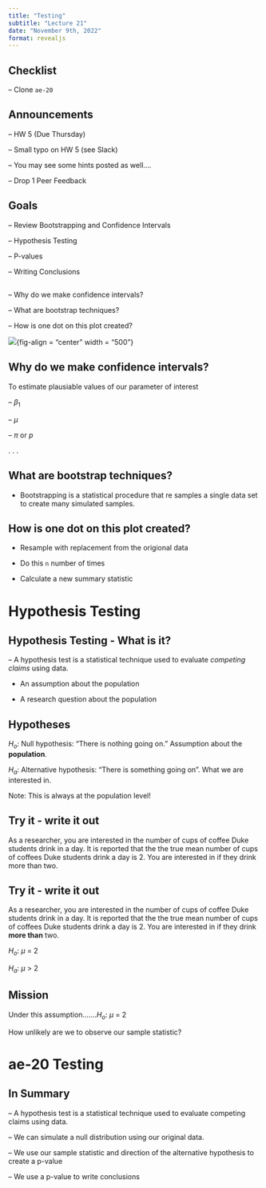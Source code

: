```yaml
---
title: "Testing"
subtitle: "Lecture 21"
date: "November 9th, 2022"
format: revealjs
---
```


## Checklist

-- Clone `ae-20`


## Announcements

-- HW 5 (Due Thursday)

-- Small typo on HW 5 (see Slack)

-- You may see some hints posted as well....

-- Drop 1 Peer Feedback 


## Goals

-- Review Bootstrapping and Confidence Intervals 

-- Hypothesis Testing 

-- P-values

-- Writing Conclusions 


## 

-- Why do we make confidence intervals? 

-- What are bootstrap techniques? 

-- How is one dot on this plot created? 

![](images/bootstrap.png){fig-align = "center" width = "500"}

## Why do we make confidence intervals? 

To estimate plausiable values of our parameter of interest

-- $\beta_1$

-- $\mu$

-- $\pi$ or *p*

.
.
.

## What are bootstrap techniques?

- Bootstrapping is a statistical procedure that re samples a single data set to create many simulated samples.


## How is one dot on this plot created? 

- Resample with replacement from the origional data

- Do this `n` number of times 

- Calculate a new summary statistic 

# Hypothesis Testing 

## Hypothesis Testing - What is it?

-- A hypothesis test is a statistical technique used to evaluate *competing claims* using data.

- An assumption about the population 

- A research question about the population 

## Hypotheses 

$H_o$: Null hypothesis: "There is nothing going on." Assumption about the **population**.


$H_a$: Alternative hypothesis: "There is something going on". What we are interested in.

Note: This is always at the population level!

## Try it - write it out 

As a researcher, you are interested in the number of cups of coffee Duke students drink in a day. It is reported that the the true mean number of cups of coffees Duke students drink a day is 2. You are interested in if they drink more than two. 

## Try it - write it out 

As a researcher, you are interested in the number of cups of coffee Duke students drink in a day. It is reported that the the true mean number of cups of coffees Duke students drink a day is 2. You are interested in if they drink **more than** two. 

$H_o$: $\mu$ = 2

$H_a$: $\mu$ > 2

## Mission 

Under this assumption.......$H_o$: $\mu$ = 2

How unlikely are we to observe our sample statistic? 


# ae-20 Testing 


## In Summary

-- A hypothesis test is a statistical technique used to evaluate competing claims using data.

-- We can simulate a null distribution using our original data. 

-- We use our sample statistic and direction of the alternative hypothesis to create a p-value 

-- We use a p-value to write conclusions 